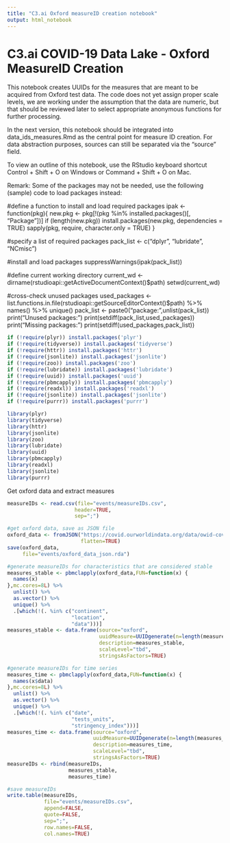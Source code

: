 ```yaml
---
title: "C3.ai Oxford measureID creation notebook"
output: html_notebook
---
```


# C3.ai COVID-19 Data Lake - Oxford MeasureID Creation

This notebook creates UUIDs for the measures that are meant to be acquired from Oxford test data. The code does not yet assign proper scale levels, we are working under the assumption that the data are numeric, but that should be reviewed later to select appropriate anonymous functions for further processing.

In the next version, this notebook should be integrated into data_ids_measures.Rmd as the central point for measure ID creation. For data abstraction purposes, sources can still be separated via the "source" field.

To view an outline of this notebook, use the RStudio keyboard shortcut Control + Shift + O on Windows or Command + Shift + O on Mac. 

Remark: Some of the packages may not be needed, use the following (sample) code to load packages instead:

#define a function to install and load required packages
ipak <- function(pkg){
  new.pkg <- pkg[!(pkg %in% installed.packages()[, "Package"])]
  if (length(new.pkg)) 
    install.packages(new.pkg, dependencies = TRUE)
  sapply(pkg, require, character.only = TRUE)
}

#specify a list of required packages
pack_list <- c("dplyr",
               "lubridate",
               "NCmisc")

#install and load packages
suppressWarnings(ipak(pack_list))

#define current working directory
current_wd <- dirname(rstudioapi::getActiveDocumentContext()$path)
setwd(current_wd)

#cross-check unused packages
used_packages <- list.functions.in.file(rstudioapi::getSourceEditorContext()$path) %>%
  names() %>%
  unique()
pack_list <- paste0("package:",unlist(pack_list))
print("Unused packages:")
print(setdiff(pack_list,used_packages))
print("Missing packages:")
print(setdiff(used_packages,pack_list))

```r
if (!require(plyr)) install.packages('plyr')
if (!require(tidyverse)) install.packages('tidyverse')
if (!require(httr)) install.packages('httr')
if (!require(jsonlite)) install.packages('jsonlite')
if (!require(zoo)) install.packages('zoo')
if (!require(lubridate)) install.packages('lubridate')
if (!require(uuid)) install.packages('uuid')
if (!require(pbmcapply)) install.packages('pbmcapply')
if (!require(readxl)) install.packages('readxl')
if (!require(jsonlite)) install.packages('jsonlite')
if (!require(purrr)) install.packages('purrr')

library(plyr)
library(tidyverse)
library(httr)
library(jsonlite)
library(zoo)
library(lubridate)
library(uuid)
library(pbmcapply)
library(readxl)
library(jsonlite)
library(purrr)
```

Get oxford data and extract measures

```r
measureIDs <- read.csv(file="events/measureIDs.csv",
                      header=TRUE,
                      sep=";")

#get oxford data, save as JSON file
oxford_data <- fromJSON("https://covid.ourworldindata.org/data/owid-covid-data.json",
                        flatten=TRUE)
save(oxford_data,
     file="events/oxford_data_json.rda")

#generate measureIDs for characteristics that are considered stable
measures_stable <- pbmclapply(oxford_data,FUN=function(x) {
  names(x)
},mc.cores=8L) %>%
  unlist() %>%
  as.vector() %>%
  unique() %>%
  .[which(!(. %in% c("continent",
                     "location",
                     "data")))]
measures_stable <- data.frame(source="oxford",
                              uuidMeasure=UUIDgenerate(n=length(measures_stable)),
                              description=measures_stable,
                              scaleLevel="tbd",
                              stringsAsFactors=TRUE)

#generate measureIDs for time series
measures_time <- pbmclapply(oxford_data,FUN=function(x) {
  names(x$data)
},mc.cores=8L) %>%
  unlist() %>%
  as.vector() %>%
  unique() %>%
  .[which(!(. %in% c("date",
                     "tests_units",
                     "stringency_index")))]
measures_time <- data.frame(source="oxford",
                            uuidMeasure=UUIDgenerate(n=length(measures_time)),
                            description=measures_time,
                            scaleLevel="tbd",
                            stringsAsFactors=TRUE)
measureIDs <- rbind(measureIDs,
                    measures_stable,
                    measures_time)

#save measureIDs
write.table(measureIDs,
            file="events/measureIDs.csv",
            append=FALSE,
            quote=FALSE,
            sep=";",
            row.names=FALSE,
            col.names=TRUE)
```
